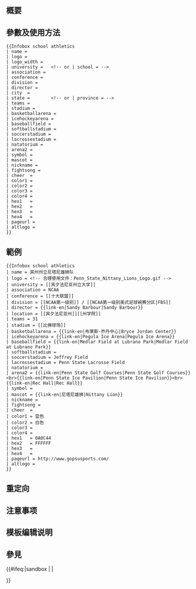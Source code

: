 <includeonly><!-- 在這裡加入模板的保護標識 --></includeonly><noinclude>{{Documentation subpage}}</noinclude>
<!-- 在本行下編輯模板說明 -->
== 概要 ==

== 參數及使用方法 ==
{{Generic template demo
 |name |logo |logo_width |university={{{university}}} or {{{school}}} |association |conference |division |director |location |city |state=[{{thinsp|{{{state}}} or {{{province}}}}}] |teams |stadium |basketballarena |icehockeyarena |baseballfield |softballstadium |soccerstadium |lacrossestadium |natatorium |arena2 |symbol |mascot |nickname |fightsong |cheer |color1 |color2 |color3 |color4 |hex1 |hex2 |hex3 |hex4 |pageurl |altlogo
}}
<pre>
{{Infobox school athletics
| name = 
| logo = 
| logo_width = 
| university =   <!-- or | school = -->
| association = 
| conference = 
| division = 
| director = 
| city  = 
| state =        <!-- or | province = -->
| teams = 
| stadium = 
| basketballarena = 
| icehockeyarena = 
| baseballfield = 
| softballstadium = 
| soccerstadium = 
| lacrossestadium = 
| natatorium = 
| arena2 = 
| symbol = 
| mascot = 
| nickname = 
| fightsong = 
| cheer  = 
| color1 = 
| color2 = 
| color3 = 
| color4 = 
| hex1   = 
| hex2   = 
| hex3   = 
| hex4   = 
| pageurl = 
| altlogo = 
}}
</pre>
{{clear}}

== 範例 ==
{{Infobox school athletics
| name = 宾州州立尼塔尼雄狮队
| logo = <!-- 合理使用文件：Penn_State_Nittany_Lions_Logo.gif -->
| university = [[宾夕法尼亚州立大学]]
| association = NCAA
| conference = [[十大联盟]]
| division = [[NCAA第一级别]] / [[NCAA第一级别美式足球碗赛分区|FBS]]
| director = {{link-en|Sandy Barbour|Sandy Barbour}}
| location = [[宾夕法尼亚州]][[州学院]]
| teams = 31
| stadium = [[比佛球场]]
| basketballarena = {{link-en|布莱斯·乔丹中心|Bryce Jordan Center}}
| icehockeyarena = {{link-en|Pegula Ice Arena|Pegula Ice Arena}}
| baseballfield = {{link-en|Medlar Field at Lubrano Park|Medlar Field at Lubrano Park}}
| softballstadium = 
| soccerstadium = Jeffrey Field
| lacrossestadium = Penn State Lacrosse Field
| natatorium = 
| arena2 = {{link-en|Penn State Golf Courses|Penn State Golf Courses}}<br>{{link-en|Penn State Ice Pavilion|Penn State Ice Pavilion}}<br>{{link-en|Rec Hall|Rec Hall}}
| symbol = 
| mascot = {{link-en|尼塔尼雄狮|Nittany Lion}}
| nickname = 
| fightsong = 
| cheer  = 
| color1 = 蓝色
| color2 = 白色
| color3 = 
| color4 = 
| hex1   = 0A0C44
| hex2   = FFFFFF
| hex3   = 
| hex4   = 
| pageurl = http://www.gopsusports.com/
| altlogo = 
}}

<pre style="overflow:auto;">
{{Infobox school athletics
| name = 宾州州立尼塔尼雄狮队
| logo = <!-- 合理使用文件：Penn_State_Nittany_Lions_Logo.gif -->
| university = [[宾夕法尼亚州立大学]]
| association = NCAA
| conference = [[十大联盟]]
| division = [[NCAA第一级别]] / [[NCAA第一级别美式足球碗赛分区|FBS]]
| director = {{link-en|Sandy Barbour|Sandy Barbour}}
| location = [[宾夕法尼亚州]][[州学院]]
| teams = 31
| stadium = [[比佛球场]]
| basketballarena = {{link-en|布莱斯·乔丹中心|Bryce Jordan Center}}
| icehockeyarena = {{link-en|Pegula Ice Arena|Pegula Ice Arena}}
| baseballfield = {{link-en|Medlar Field at Lubrano Park|Medlar Field at Lubrano Park}}
| softballstadium = 
| soccerstadium = Jeffrey Field
| lacrossestadium = Penn State Lacrosse Field
| natatorium = 
| arena2 = {{link-en|Penn State Golf Courses|Penn State Golf Courses}}<br>{{link-en|Penn State Ice Pavilion|Penn State Ice Pavilion}}<br>{{link-en|Rec Hall|Rec Hall}}
| symbol = 
| mascot = {{link-en|尼塔尼雄狮|Nittany Lion}}
| nickname = 
| fightsong = 
| cheer  = 
| color1 = 蓝色
| color2 = 白色
| color3 = 
| color4 = 
| hex1   = 0A0C44
| hex2   = FFFFFF
| hex3   = 
| hex4   = 
| pageurl = http://www.gopsusports.com/
| altlogo = 
}}
</pre>
{{clear}}

== 重定向 ==

== 注意事项 ==

== 模板编辑说明 ==

== 參見 ==

<includeonly>{{#ifeq:{{SUBPAGENAME}}|sandbox | |
<!-- 本行下加入模板的分類，跨維基連結加入Wikidata（參見[[Wikipedia:Wikidata]]） -->

}}</includeonly>